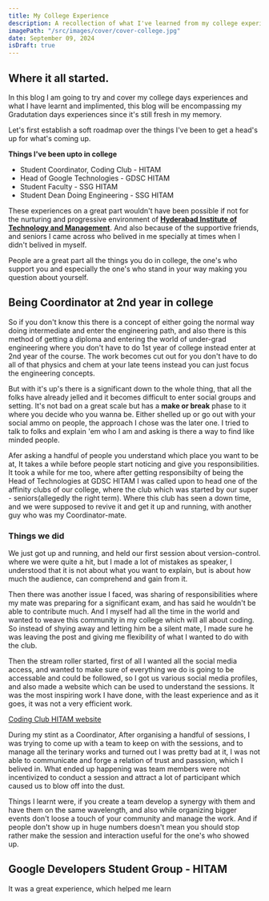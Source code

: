```yaml
---
title: My College Experience
description: A recollection of what I've learned from my college experience.
imagePath: "/src/images/cover/cover-college.jpg"
date: September 09, 2024
isDraft: true
---
```


## Where it all started.

In this blog I am going to try and cover my college days experiences and what I have learnt and implimented, this blog will be encompassing my Gradutation days experiences since it's still fresh in my memory.

Let's first establish a soft roadmap over the things I've been to get a head's up for what's coming up.

**Things I've been upto in college**

- Student Coordinator, Coding Club - HITAM
- Head of Google Technologies - GDSC HITAM
- Student Faculty - SSG HITAM
- Student Dean Doing Engineering - SSG HITAM

These experiences on a great part wouldn't have been possible if not for the nurturing and progressive environment of **[Hyderabad Institute of Technology and Management](https://www.linkedin.com/school/hitamhyderabad/posts/?feedView=all)**. And also because of the supportive friends, and seniors I came across who belived in me specially at times when I didn't belived in myself.

People are a great part all the things you do in college, the one's who support you and especially the one's who stand in your way making you question about yourself.

## Being Coordinator at 2nd year in college

So if you don't know this there is a concept of either going the normal way doing intermediate and enter the engineering path, and also there is this method of getting a diploma and entering the world of under-grad engineering where you don't have to do 1st year of college instead enter at 2nd year of the course. The work becomes cut out for you don't have to do all of that physics and chem at your late teens instead you can just focus the engineering concepts.

But with it's up's there is a significant down to the whole thing, that all the folks have already jelled and it becomes difficult to enter social groups and setting. It's not bad on a great scale but has a **make or break** phase to it where you decide who you wanna be. Either shelled up or go out with your social ammo on people, the approach I chose was the later one. I tried to talk to folks and explain 'em who I am and asking is there a way to find like minded people.

Afer asking a handful of people you understand which place you want to be at, It takes a while before people start noticing and give you responsibilities. It took a while for me too, where after getting responsibilty of being the Head of Technologies at GDSC HITAM I was called upon to head one of the affinity clubs of our college, where the club which was started by our super - seniors(allegedly the right term). Where this club has seen a down time, and we were supposed to revive it and get it up and running, with another guy who was my Coordinator-mate.

### Things we did

We just got up and running, and held our first session about version-control. where we were quite a hit, but I made a lot of mistakes as speaker, I understood that it is not about what you want to explain, but is about how much the audience, can comprehend and gain from it.

Then there was another issue I faced, was sharing of responsibilities where my mate was preparing for a significant exam, and has said he wouldn't be able to contribute much. And I myself had all the time in the world and wanted to weave this community in my college which will all about coding. So instead of shying away and letting him be a silent mate, I made sure he was leaving the post and giving me flexibility of what I wanted to do with the club.

Then the stream roller started, first of all I wanted all the social media access, and wanted to make sure of everything we do is going to be accessable and could be followed, so I got us various social media profiles, and also made a website which can be used to understand the sessions. It was the most inspiring work I have done, with the least experience and as it goes, it was not a very efficient work.

[Coding Club HITAM website](https://coding-hitam.github.io/)

During my stint as a Coordinator, After organising a handful of sessions, I was trying to come up with a team to keep on with the sessions, and to manage all the terinary works and turned out I was pretty bad at it, I was not able to communicate and forge a relation of trust and passsion, which I belived in. What ended up happening was team members were not incentivized to conduct a session and attract a lot of participant which caused us to blow off into the dust.

Things I learnt were, if you create a team develop a synergy with them and have them on the same wavelength, and also while organizing bigger events don't loose a touch of your community and manage the work. And if people don't show up in huge numbers doesn't mean you should stop rather make the session and interaction useful for the one's who showed up.

## Google Developers Student Group - HITAM

It was a great experience, which helped me learn
